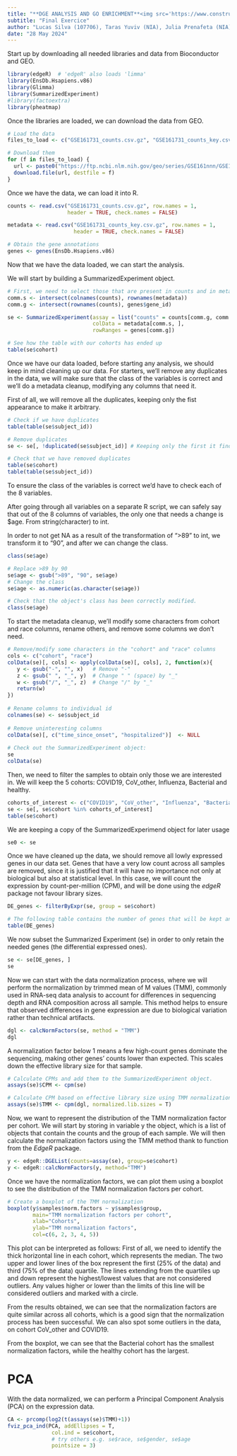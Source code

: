 ```yaml
---
title: "**DGE ANALYSIS AND GO ENRICHMENT**<img src='https://www.construction21.org/espana/data/sources/users/8/images/logoesci-fons-blanc.png' style='position:absolute;top:0px;right:0px;' width='10%'/>"
subtitle: "Final Exercice"
author: "Lucas Silva (107706), Taras Yuviv (NIA), Julia Prenafeta (NIA), Laia Barcenilla (107694)"
date: "28 May 2024"
---
```


Start up by downloading all needed libraries and data from Bioconductor and GEO. 
```r
library(edgeR)  # 'edgeR' also loads 'limma' 
library(EnsDb.Hsapiens.v86)
library(Glimma)
library(SummarizedExperiment)
#library(factoextra)
library(pheatmap)
```

Once the libraries are loaded, we can download the data from GEO. 
```r
# Load the data
files_to_load <- c("GSE161731_counts.csv.gz", "GSE161731_counts_key.csv.gz")

# Download them
for (f in files_to_load) {
  url <- paste0("https://ftp.ncbi.nlm.nih.gov/geo/series/GSE161nnn/GSE161731/suppl/", f)
  download.file(url, destfile = f)
}
```

Once we have the data, we can load it into R. 
```r
counts <- read.csv("GSE161731_counts.csv.gz", row.names = 1,
                   header = TRUE, check.names = FALSE)

metadata <- read.csv("GSE161731_counts_key.csv.gz", row.names = 1,
                     header = TRUE, check.names = FALSE)

# Obtain the gene annotations
genes <- genes(EnsDb.Hsapiens.v86)
```

Now that we have the data loaded, we can start the analysis.

We will start by building a SummarizedExperiment object. 
```r
# First, we need to select those that are present in counts and in metadata at the same time, we will store them in comm.s. In comm.g we will store the elements present in counts and in the gene annotations.
comm.s <- intersect(colnames(counts), rownames(metadata))
comm.g <- intersect(rownames(counts), genes$gene_id)

se <- SummarizedExperiment(assay = list("counts" = counts[comm.g, comm.s]),
                           colData = metadata[comm.s, ], 
                           rowRanges = genes[comm.g])

# See how the table with our cohorts has ended up
table(se$cohort)
```

Once we have our data loaded, before starting any analysis, we should keep in mind cleaning up our data.
For starters, we'll remove any duplicates in the data, we will make sure that the class of the variables is correct and we'll do a metadata cleanup, modifying any columns that need it.

First of all, we will remove all the duplicates, keeping only the fist appearance to make it arbitrary.
```r
# Check if we have duplicates
table(table(se$subject_id))

# Remove duplicates
se <- se[, !duplicated(se$subject_id)] # Keeping only the first it finds 

# Check that we have removed duplicates
table(se$cohort)
table(table(se$subject_id))
```

To ensure the class of the variables is correct we'd have to check each of the 8 variables.

After going through all variables on a separate R script, we can safely say that out of the 8 columns of variables, the only one that needs a change is $age. From string(character) to int.

In order to not get NA as a result of the transformation of ">89" to int, we transform it to "90", and after we can change the class.
``` r
class(se$age)

# Replace >89 by 90
se$age <- gsub(">89", "90", se$age)
# Change the class
se$age <- as.numeric(as.character(se$age))

# Check that the object's class has been correctly modified.
class(se$age)
```

To start the metadata cleanup, we'll modify some characters from cohort and race columns, rename others, and remove some columns we don't need.
``` r
# Remove/modify some characters in the "cohort" and "race" columns
cols <- c("cohort", "race")
colData(se)[, cols] <- apply(colData(se)[, cols], 2, function(x){
   y <- gsub("-", "", x)   # Remove "-" 
   z <- gsub(" ", "_", y)  # Change " " (space) by "_"
   w <- gsub("/", "_", z)  # Change "/" by "_"
   return(w)
})
   
# Rename columns to individual id
colnames(se) <- se$subject_id
 
# Remove uninteresting columns
colData(se)[, c("time_since_onset", "hospitalized")]  <- NULL 
   
# Check out the SummarizedExperiment object:
se 
colData(se)
```

Then, we need to filter the samples to obtain only those we are interested in. We will keep the 5 cohorts: COVID19, CoV_other, Influenza, Bacterial and healthy.
```r
cohorts_of_interest <- c("COVID19", "CoV_other", "Influenza", "Bacterial", "healthy")
se <- se[, se$cohort %in% cohorts_of_interest]
table(se$cohort)
```

We are keeping a copy of the SummarizedExperimend object for later usage
```r
se0 <- se
```



Once we have cleaned up the data, we should remove all lowly expressed genes in our data set.
Genes that have a very low count across all samples are removed, since it is justified that it will have no importance not only at biological but also at statistical level.
In this case, we will count the expression by count-per-million (CPM), and will be done using the _edgeR_ package not favour library sizes.
``` r
DE_genes <- filterByExpr(se, group = se$cohort)

# The following table contains the number of genes that will be kept and removed. 
table(DE_genes)
```

We now subset the Summarized Experiment (se) in order to only retain the needed genes (the differential expressed ones).
``` r
se <- se[DE_genes, ]
se
```


Now we can start with the data normalization process, where we will perform the normalization by trimmed mean of M values (TMM), commonly used in RNA-seq data analysis to account for differences in sequencing depth and RNA composition across all sample. 
This method helps to ensure that observed differences in gene expression are due to biological variation rather than technical artifacts.
``` r
dgl <- calcNormFactors(se, method = "TMM")
dgl
```

A normalization factor below 1 means a few high-count genes dominate the sequencing, making other genes' counts lower than expected. This scales down the effective library size for that sample.
``` r
# Calculate CPMs and add them to the SummarizedExperiment object.
assays(se)$CPM <- cpm(se)

# Calculate CPM based on effective library size using TMM normalization factors
assays(se)$TMM <- cpm(dgl, normalized.lib.sizes = T)
```

Now, we want to represent the distribution of the TMM normalization factor per cohort. We will start by storing in variable y the <DGEList> object, which is a list of objects that contain the counts and the group of each sample. We will then calculate the normalization factors using the TMM method thank to <calcNormFactors> function from the _EdgeR_ package.
``` r
y <- edgeR::DGEList(counts=assay(se), group=se$cohort)
y <- edgeR::calcNormFactors(y, method="TMM")
```

Once we have the normalization factors, we can plot them using a boxplot to see the distribution of the TMM normalization factors per cohort.
``` r
# Create a boxplot of the TMM normalization
boxplot(y$samples$norm.factors ~ y$samples$group, 
        main="TMM normalization factors per cohort", 
        xlab="Cohorts", 
        ylab="TMM normalization factors", 
        col=c(6, 2, 3, 4, 5))
```

This plot can be interpreted as follows:
First of all, we need to identify the thick horizontal line in each cohort, which represents the median. The two upper and lower lines of the box represent the first (25% of the data) and third (75% of the data) quartile. The lines extending from the quartiles up and down represent the highest/lowest values that are not considered outliers. Any values higher or lower than the limits of this line will be considered outliers and marked with a circle.

From the results obtained, we can see that the normalization factors are quite similar across all cohorts, which is a good sign that the normalization process has been successful. We can also spot some outliers in the data, on cohort CoV_other and COVID19.

From the boxplot, we can see that the Bacterial cohort has the smallest normalization factors, while the healthy cohort has the largest. 




# PCA

With the data normalized, we can perform a Principal Component Analysis (PCA) on the expression data.
``` r
CA <- prcomp(log2(t(assays(se)$TMM)+1))
fviz_pca_ind(PCA, addEllipses = T,
              col.ind = se$cohort,
              # try others e.g. se$race, se$gender, se$age
              pointsize = 3) 
```


